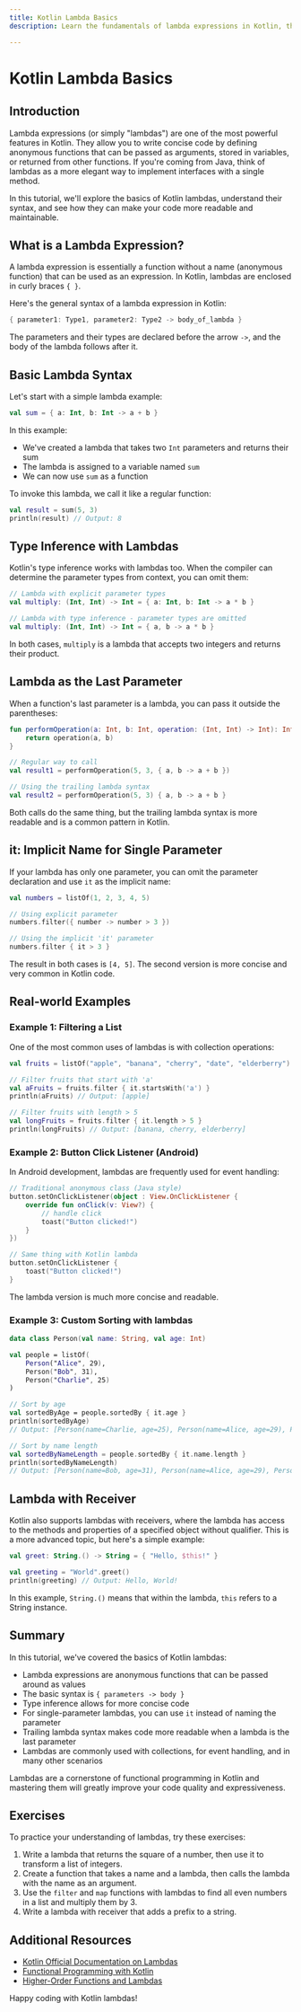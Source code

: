 ```yaml
---
title: Kotlin Lambda Basics
description: Learn the fundamentals of lambda expressions in Kotlin, their syntax, and how to use them effectively in your code.

---
```


# Kotlin Lambda Basics

## Introduction

Lambda expressions (or simply "lambdas") are one of the most powerful features in Kotlin. They allow you to write concise code by defining anonymous functions that can be passed as arguments, stored in variables, or returned from other functions. If you're coming from Java, think of lambdas as a more elegant way to implement interfaces with a single method.

In this tutorial, we'll explore the basics of Kotlin lambdas, understand their syntax, and see how they can make your code more readable and maintainable.

## What is a Lambda Expression?

A lambda expression is essentially a function without a name (anonymous function) that can be used as an expression. In Kotlin, lambdas are enclosed in curly braces `{ }`.

Here's the general syntax of a lambda expression in Kotlin:

```kotlin
{ parameter1: Type1, parameter2: Type2 -> body_of_lambda }
```

The parameters and their types are declared before the arrow `->`, and the body of the lambda follows after it.

## Basic Lambda Syntax

Let's start with a simple lambda example:

```kotlin
val sum = { a: Int, b: Int -> a + b }
```

In this example:
- We've created a lambda that takes two `Int` parameters and returns their sum
- The lambda is assigned to a variable named `sum`
- We can now use `sum` as a function

To invoke this lambda, we call it like a regular function:

```kotlin
val result = sum(5, 3)
println(result) // Output: 8
```

## Type Inference with Lambdas

Kotlin's type inference works with lambdas too. When the compiler can determine the parameter types from context, you can omit them:

```kotlin
// Lambda with explicit parameter types
val multiply: (Int, Int) -> Int = { a: Int, b: Int -> a * b }

// Lambda with type inference - parameter types are omitted
val multiply: (Int, Int) -> Int = { a, b -> a * b }
```

In both cases, `multiply` is a lambda that accepts two integers and returns their product.

## Lambda as the Last Parameter

When a function's last parameter is a lambda, you can pass it outside the parentheses:

```kotlin
fun performOperation(a: Int, b: Int, operation: (Int, Int) -> Int): Int {
    return operation(a, b)
}

// Regular way to call
val result1 = performOperation(5, 3, { a, b -> a + b })

// Using the trailing lambda syntax
val result2 = performOperation(5, 3) { a, b -> a + b }
```

Both calls do the same thing, but the trailing lambda syntax is more readable and is a common pattern in Kotlin.

## it: Implicit Name for Single Parameter

If your lambda has only one parameter, you can omit the parameter declaration and use `it` as the implicit name:

```kotlin
val numbers = listOf(1, 2, 3, 4, 5)

// Using explicit parameter
numbers.filter({ number -> number > 3 })

// Using the implicit 'it' parameter
numbers.filter { it > 3 }
```

The result in both cases is `[4, 5]`. The second version is more concise and very common in Kotlin code.

## Real-world Examples

### Example 1: Filtering a List

One of the most common uses of lambdas is with collection operations:

```kotlin
val fruits = listOf("apple", "banana", "cherry", "date", "elderberry")

// Filter fruits that start with 'a'
val aFruits = fruits.filter { it.startsWith('a') }
println(aFruits) // Output: [apple]

// Filter fruits with length > 5
val longFruits = fruits.filter { it.length > 5 }
println(longFruits) // Output: [banana, cherry, elderberry]
```

### Example 2: Button Click Listener (Android)

In Android development, lambdas are frequently used for event handling:

```kotlin
// Traditional anonymous class (Java style)
button.setOnClickListener(object : View.OnClickListener {
    override fun onClick(v: View?) {
        // handle click
        toast("Button clicked!")
    }
})

// Same thing with Kotlin lambda
button.setOnClickListener { 
    toast("Button clicked!")
}
```

The lambda version is much more concise and readable.

### Example 3: Custom Sorting with lambdas

```kotlin
data class Person(val name: String, val age: Int)

val people = listOf(
    Person("Alice", 29),
    Person("Bob", 31),
    Person("Charlie", 25)
)

// Sort by age
val sortedByAge = people.sortedBy { it.age }
println(sortedByAge) 
// Output: [Person(name=Charlie, age=25), Person(name=Alice, age=29), Person(name=Bob, age=31)]

// Sort by name length
val sortedByNameLength = people.sortedBy { it.name.length }
println(sortedByNameLength)
// Output: [Person(name=Bob, age=31), Person(name=Alice, age=29), Person(name=Charlie, age=25)]
```

## Lambda with Receiver

Kotlin also supports lambdas with receivers, where the lambda has access to the methods and properties of a specified object without qualifier. This is a more advanced topic, but here's a simple example:

```kotlin
val greet: String.() -> String = { "Hello, $this!" }

val greeting = "World".greet()
println(greeting) // Output: Hello, World!
```

In this example, `String.()` means that within the lambda, `this` refers to a String instance.

## Summary

In this tutorial, we've covered the basics of Kotlin lambdas:

- Lambda expressions are anonymous functions that can be passed around as values
- The basic syntax is `{ parameters -> body }`
- Type inference allows for more concise code
- For single-parameter lambdas, you can use `it` instead of naming the parameter
- Trailing lambda syntax makes code more readable when a lambda is the last parameter
- Lambdas are commonly used with collections, for event handling, and in many other scenarios

Lambdas are a cornerstone of functional programming in Kotlin and mastering them will greatly improve your code quality and expressiveness.

## Exercises

To practice your understanding of lambdas, try these exercises:

1. Write a lambda that returns the square of a number, then use it to transform a list of integers.
2. Create a function that takes a name and a lambda, then calls the lambda with the name as an argument.
3. Use the `filter` and `map` functions with lambdas to find all even numbers in a list and multiply them by 3.
4. Write a lambda with receiver that adds a prefix to a string.

## Additional Resources

- [Kotlin Official Documentation on Lambdas](https://kotlinlang.org/docs/lambdas.html)
- [Functional Programming with Kotlin](https://kotlinlang.org/docs/functions.html)
- [Higher-Order Functions and Lambdas](https://kotlinlang.org/docs/lambdas.html#higher-order-functions)

Happy coding with Kotlin lambdas!